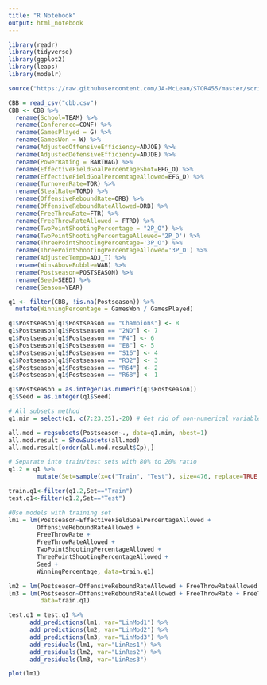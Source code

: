 ```yaml
---
title: "R Notebook"
output: html_notebook
---
```


```r
library(readr)
library(tidyverse)
library(ggplot2)
library(leaps)
library(modelr)

source("https://raw.githubusercontent.com/JA-McLean/STOR455/master/scripts/ShowSubsets.R")
```

```r
CBB = read_csv("cbb.csv")
CBB <- CBB %>% 
  rename(School=TEAM) %>% 
  rename(Conference=CONF) %>% 
  rename(GamesPlayed = G) %>% 
  rename(GamesWon = W) %>% 
  rename(AdjustedOffensiveEfficiency=ADJOE) %>% 
  rename(AdjustedDefensiveEfficiency=ADJDE) %>% 
  rename(PowerRating = BARTHAG) %>% 
  rename(EffectiveFieldGoalPercentageShot=EFG_O) %>% 
  rename(EffectiveFieldGoalPercentageAllowed=EFG_D) %>% 
  rename(TurnoverRate=TOR) %>% 
  rename(StealRate=TORD) %>% 
  rename(OffensiveReboundRate=ORB) %>% 
  rename(OffensiveReboundRateAllowed=DRB) %>% 
  rename(FreeThrowRate=FTR) %>%
  rename(FreeThrowRateAllowed = FTRD) %>% 
  rename(TwoPointShootingPercentage = "2P_O") %>% 
  rename(TwoPointShootingPercentageAllowed='2P_D') %>% 
  rename(ThreePointShootingPercentage='3P_O') %>% 
  rename(ThreePointShootingPercentageAllowed='3P_D') %>% 
  rename(AdjustedTempo=ADJ_T) %>% 
  rename(WinsAboveBubble=WAB) %>% 
  rename(Postseason=POSTSEASON) %>% 
  rename(Seed=SEED) %>% 
  rename(Season=YEAR)
```

```r
q1 <- filter(CBB, !is.na(Postseason)) %>% 
  mutate(WinningPercentage = GamesWon / GamesPlayed)

q1$Postseason[q1$Postseason == "Champions"] <- 8
q1$Postseason[q1$Postseason == "2ND"] <- 7
q1$Postseason[q1$Postseason == "F4"] <- 6
q1$Postseason[q1$Postseason == "E8"] <- 5
q1$Postseason[q1$Postseason == "S16"] <- 4
q1$Postseason[q1$Postseason == "R32"] <- 3
q1$Postseason[q1$Postseason == "R64"] <- 2
q1$Postseason[q1$Postseason == "R68"] <- 1

q1$Postseason = as.integer(as.numeric(q1$Postseason))
q1$Seed = as.integer(q1$Seed)
```


```r
# All subsets method
q1.min = select(q1, c(7:23,25),-20) # Get rid of non-numerical variables and AOE, ADE, Adjusted Tempo

all.mod = regsubsets(Postseason~., data=q1.min, nbest=1)
all.mod.result = ShowSubsets(all.mod)
all.mod.result[order(all.mod.result$Cp),]
```

```r
# Separate into train/test sets with 80% to 20% ratio
q1.2 = q1 %>%
        mutate(Set=sample(x=c("Train", "Test"), size=476, replace=TRUE, prob=c(.8,.2)))

train.q1<-filter(q1.2,Set=="Train")
test.q1<-filter(q1.2,Set=="Test")
```

```r
#Use models with training set
lm1 = lm(Postseason~EffectiveFieldGoalPercentageAllowed +
        OffensiveReboundRateAllowed +
        FreeThrowRate +
        FreeThrowRateAllowed +
        TwoPointShootingPercentageAllowed +
        ThreePointShootingPercentageAllowed +
        Seed +
        WinningPercentage, data=train.q1)

lm2 = lm(Postseason~OffensiveReboundRateAllowed + FreeThrowRateAllowed + Seed + WinningPercentage, data=train.q1)
lm3 = lm(Postseason~OffensiveReboundRateAllowed + FreeThrowRate + FreeThrowRateAllowed + Seed + WinningPercentage,
         data=train.q1)
```

```r
test.q1 = test.q1 %>% 
      add_predictions(lm1, var="LinMod1") %>%
      add_predictions(lm2, var="LinMod2") %>%
      add_predictions(lm3, var="LinMod3") %>%
      add_residuals(lm1, var="LinRes1") %>%
      add_residuals(lm2, var="LinRes2") %>%
      add_residuals(lm3, var="LinRes3")
```

```r
plot(lm1)
```


